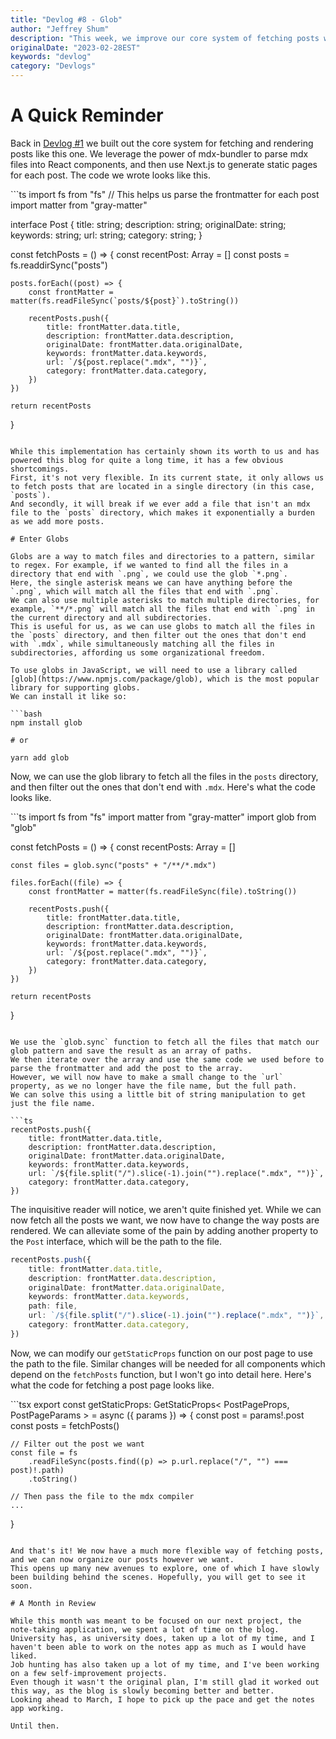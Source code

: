 ```yaml
---
title: "Devlog #8 - Glob"
author: "Jeffrey Shum"
description: "This week, we improve our core system of fetching posts with the help of globs."
originalDate: "2023-02-28EST"
keywords: "devlog"
category: "Devlogs"
---
```


# A Quick Reminder

Back in [Devlog #1](/devlog-1) we built out the core system for fetching and rendering posts like this one.
We leverage the power of mdx-bundler to parse mdx files into React components, and then use Next.js to generate static pages for each post.
The code we wrote looks like this.

<CodeTitle name="fetch_posts.ts" language="typescript" />
```ts
import fs from "fs"
// This helps us parse the frontmatter for each post 
import matter from "gray-matter"

interface Post {
    title: string;
    description: string;
    originalDate: string;
    keywords: string;
    url: string;
    category: string;
}

const fetchPosts = () => {
    const recentPost: Array<Post> = []
    const posts = fs.readdirSync("posts")

	posts.forEach((post) => {
		const frontMatter = matter(fs.readFileSync(`posts/${post}`).toString())

		recentPosts.push({
			title: frontMatter.data.title,
			description: frontMatter.data.description,
			originalDate: frontMatter.data.originalDate,
			keywords: frontMatter.data.keywords,
			url: `/${post.replace(".mdx", "")}`,
			category: frontMatter.data.category,
		})
	})

    return recentPosts
}

```

While this implementation has certainly shown its worth to us and has powered this blog for quite a long time, it has a few obvious shortcomings.
First, it's not very flexible. In its current state, it only allows us to fetch posts that are located in a single directory (in this case, `posts`).
And secondly, it will break if we ever add a file that isn't an mdx file to the `posts` directory, which makes it exponentially a burden as we add more posts.

# Enter Globs 

Globs are a way to match files and directories to a pattern, similar to regex. For example, if we wanted to find all the files in a directory that end with `.png`, we could use the glob `*.png`.
Here, the single asterisk means we can have anything before the `.png`, which will match all the files that end with `.png`.
We can also use multiple asterisks to match multiple directories, for example, `**/*.png` will match all the files that end with `.png` in the current directory and all subdirectories.
This is useful for us, as we can use globs to match all the files in the `posts` directory, and then filter out the ones that don't end with `.mdx`, while simultaneously matching all the files in subdirectories, affording us some organizational freedom.

To use globs in JavaScript, we will need to use a library called [glob](https://www.npmjs.com/package/glob), which is the most popular library for supporting globs.
We can install it like so:
    
```bash
npm install glob

# or

yarn add glob
```

Now, we can use the glob library to fetch all the files in the `posts` directory, and then filter out the ones that don't end with `.mdx`.
Here's what the code looks like.

<CodeTitle name="fetch_posts.ts" language="typescript" />
```ts
import fs from "fs"
import matter from "gray-matter"
import glob from "glob"

const fetchPosts = () => {
	const recentPosts: Array<Post> = []

	const files = glob.sync("posts" + "/**/*.mdx")

	files.forEach((file) => {
		const frontMatter = matter(fs.readFileSync(file).toString())

		recentPosts.push({
			title: frontMatter.data.title,
			description: frontMatter.data.description,
			originalDate: frontMatter.data.originalDate,
			keywords: frontMatter.data.keywords,
			url: `/${post.replace(".mdx", "")}`,
			category: frontMatter.data.category,
		})
	})

    return recentPosts
}
```

We use the `glob.sync` function to fetch all the files that match our glob pattern and save the result as an array of paths.
We then iterate over the array and use the same code we used before to parse the frontmatter and add the post to the array.
However, we will now have to make a small change to the `url` property, as we no longer have the file name, but the full path.
We can solve this using a little bit of string manipulation to get just the file name.

```ts
recentPosts.push({
	title: frontMatter.data.title,
	description: frontMatter.data.description,
	originalDate: frontMatter.data.originalDate,
	keywords: frontMatter.data.keywords,
    url: `/${file.split("/").slice(-1).join("").replace(".mdx", "")}`,
	category: frontMatter.data.category,
})
```

The inquisitive reader will notice, we aren't quite finished yet.
While we can now fetch all the posts we want, we now have to change the way posts are rendered.
We can alleviate some of the pain by adding another property to the `Post` interface, which will be the path to the file.

```ts
recentPosts.push({
	title: frontMatter.data.title,
	description: frontMatter.data.description,
	originalDate: frontMatter.data.originalDate,
	keywords: frontMatter.data.keywords,
    path: file,
    url: `/${file.split("/").slice(-1).join("").replace(".mdx", "")}`,
	category: frontMatter.data.category,
})
```

Now, we can modify our `getStaticProps` function on our post page to use the path to the file. 
Similar changes will be needed for all components which depend on the `fetchPosts` function, but I won't go into detail here.
Here's what the code for fetching a post page looks like.

<CodeTitle name="[post].tsx" language="react" />
```tsx
export const getStaticProps: GetStaticProps<
    PostPageProps,
    PostPageParams
> = async ({ params }) => {
    const post = params!.post
    const posts = fetchPosts()

    // Filter out the post we want
    const file = fs
        .readFileSync(posts.find((p) => p.url.replace("/", "") === post)!.path)
        .toString()

    // Then pass the file to the mdx compiler
    ...
}
```

And that's it! We now have a much more flexible way of fetching posts, and we can now organize our posts however we want.
This opens up many new avenues to explore, one of which I have slowly been building behind the scenes. Hopefully, you will get to see it soon.

# A Month in Review

While this month was meant to be focused on our next project, the note-taking application, we spent a lot of time on the blog.
University has, as university does, taken up a lot of my time, and I haven't been able to work on the notes app as much as I would have liked.
Job hunting has also taken up a lot of my time, and I've been working on a few self-improvement projects.
Even though it wasn't the original plan, I'm still glad it worked out this way, as the blog is slowly becoming better and better.
Looking ahead to March, I hope to pick up the pace and get the notes app working.

Until then.